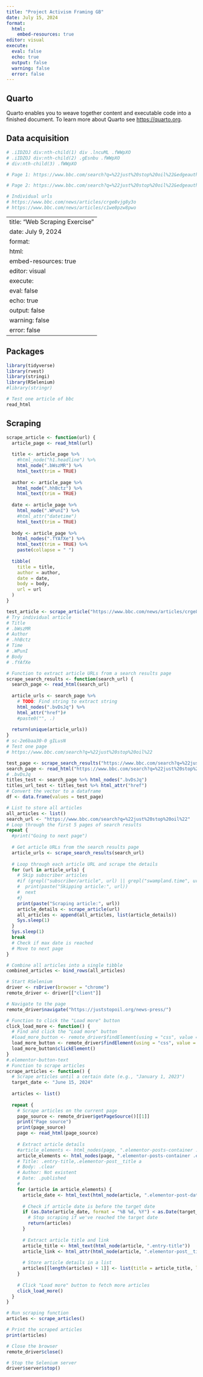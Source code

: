 ```yaml
---
title: "Project Activism Framing GB"
date: July 15, 2024
format: 
  html:
    embed-resources: true
editor: visual
execute: 
  eval: false
  echo: true
  output: false
  warning: false
  error: false
---
```


## Quarto

Quarto enables you to weave together content and executable code into a finished document. To learn more about Quarto see <https://quarto.org>.

## Data acquisition

```r
# .iIDZOJ div:nth-child(1) div .lncuML .fWWpXO
# .iIDZOJ div:nth-child(2) .gEsnbu .fWWpXO
# div:nth-child(3) .fWWpXO

# Page 1: https://www.bbc.com/search?q=%22just%20stop%20oil%22&edgeauth=eyJhbGciOiAiSFMyNTYiLCAidHlwIjogIkpXVCJ9.eyJrZXkiOiAiZmFzdGx5LXVyaS10b2tlbi0xIiwiZXhwIjogMTcyMTAzMzE1NiwibmJmIjogMTcyMTAzMjc5NiwicmVxdWVzdHVyaSI6ICIlMkZzZWFyY2glM0ZxJTNEJTI1MjJqdXN0JTI1MjBzdG9wJTI1MjBvaWwlMjUyMiJ9.RI5avJJIPpCsNGTROTs5vrPz6Su6HOpcIga8_CW8zNk

# Page 2: https://www.bbc.com/search?q=%22just%20stop%20oil%22&edgeauth=eyJhbGciOiAiSFMyNTYiLCAidHlwIjogIkpXVCJ9.eyJrZXkiOiAiZmFzdGx5LXVyaS10b2tlbi0xIiwiZXhwIjogMTcyMTAzMzE1NiwibmJmIjogMTcyMTAzMjc5NiwicmVxdWVzdHVyaSI6ICIlMkZzZWFyY2glM0ZxJTNEJTI1MjJqdXN0JTI1MjBzdG9wJTI1MjBvaWwlMjUyMiJ9.RI5avJJIPpCsNGTROTs5vrPz6Su6HOpcIga8_CW8zNk

# Individual urls 
# https://www.bbc.com/news/articles/crge8vjg8y3o
# https://www.bbc.com/news/articles/c1we0pzw8pwo
```

---
title: "Web Scraping Exercise"
date: July 9, 2024
format: 
  html:
    embed-resources: true
editor: visual
execute: 
  eval: false
  echo: true
  output: false
  warning: false
  error: false
---

## Packages

```r
library(tidyverse)
library(rvest)
library(stringi)
library(RSelenium)
#library(stringr)
```

```r
# Test one article of bbc
read_html
```

## Scraping

```r
scrape_article <- function(url) {
  article_page <- read_html(url)
  
  title <- article_page %>%
    #html_node("h1.headline") %>%
    html_node(".bWszMR") %>%
    html_text(trim = TRUE)
  
  author <- article_page %>%
    html_node(".hhBctz") %>%
    html_text(trim = TRUE)
    
  date <- article_page %>%
    html_node(".WPunI") %>%
    #html_attr("datetime")
    html_text(trim = TRUE)
  
  body <- article_page %>%
    html_nodes(".fYAfXe") %>%
    html_text(trim = TRUE) %>%
    paste(collapse = " ")
  
  tibble(
    title = title,
    author = author,
    date = date,
    body = body,
    url = url
  )
}

test_article <- scrape_article("https://www.bbc.com/news/articles/crge8vjg8y3o")
# Try individual article
# Title
# .bWszMR
# Author
# .hhBctz
# Time
# .WPunI
# Body
# .fYAfXe

# Function to extract article URLs from a search results page
scrape_search_results <- function(search_url) {
  search_page <- read_html(search_url)
  
  article_urls <- search_page %>%
    # TODO: Find string to extract string
    html_nodes(".bvDsJq") %>%
    html_attr("href")# 
    #paste0("", .)
  
  return(unique(article_urls))
}
# sc-2e6baa30-0 gILusN
# Test one page
# https://www.bbc.com/search?q=%22just%20stop%20oil%22

test_page <- scrape_search_results("https://www.bbc.com/search?q=%22just%20stop%20oil%22")
search_page <- read_html("https://www.bbc.com/search?q=%22just%20stop%20oil%22")
# .bvDsJq
titles_test <- search_page %>% html_nodes(".bvDsJq")
titles_url_test <- titles_test %>% html_attr("href")
# Convert the vector to a dataframe
df <- data.frame(values = test_page)
```

```r
# List to store all articles
all_articles <- list()
search_url <- "https://www.bbc.com/search?q=%22just%20stop%20oil%22"
# Loop through the first 5 pages of search results
repeat {
  #print("Going to next page")
  
  # Get article URLs from the search results page
  article_urls <- scrape_search_results(search_url)
  
  # Loop through each article URL and scrape the details
  for (url in article_urls) {
    # Skip subscriber articles
    #if (grepl("subscriber/article", url) || grepl("swampland.time", url)) {
    #  print(paste("Skipping article:", url))
    #  next
    #}
    print(paste("Scraping article:", url))
    article_details <- scrape_article(url)
    all_articles <- append(all_articles, list(article_details))
    Sys.sleep(1)
  }
  Sys.sleep(1)
  break
  # Check if max date is reached
  # Move to next page
}

# Combine all articles into a single tibble
combined_articles <- bind_rows(all_articles)
```

```r
# Start RSelenium
driver <- rsDriver(browser = "chrome")
remote_driver <- driver[["client"]]

# Navigate to the page
remote_driver$navigate("https://juststopoil.org/news-press/")

# Function to click the "Load more" button
click_load_more <- function() {
  # Find and click the "Load more" button
  #load_more_button <- remote_driver$findElement(using = "css", value = ".elementor-posts-container .elementor-widget-container:last-child button")
  load_more_button <- remote_driver$findElement(using = "css", value = ".elementor-button")
  load_more_button$clickElement()
}
#.elementor-button-text
# Function to scrape articles
scrape_articles <- function() {
  # Scrape articles until a certain date (e.g., "January 1, 2023")
  target_date <- "June 15, 2024"
  
  articles <- list()
  
  repeat {
    # Scrape articles on the current page
    page_source <- remote_driver$getPageSource()[[1]]
    print("Page source")
    print(page_source)
    page <- read_html(page_source)
    
    # Extract article details
    #article_elements <- html_nodes(page, ".elementor-posts-container .elementor-widget-container .elementor-post")
    article_elements <- html_nodes(page, ".elementor-posts-container .elementor-widget-container .elementor-post")
    # Title: .entry-title,.elementor-post__title a
    # Body: .clear 
    # Author: Not existent
    # Date: .published
    #
    for (article in article_elements) {
      article_date <- html_text(html_node(article, ".elementor-post-date"))
      
      # Check if article date is before the target date
      if (as.Date(article_date, format = "%B %d, %Y") < as.Date(target_date, format = "%B %d, %Y")) {
        # Stop scraping if we've reached the target date
        return(articles)
      }
      
      # Extract article title and link
      article_title <- html_text(html_node(article, ".entry-title"))
      article_link <- html_attr(html_node(article, ".elementor-post__title a"), "href")
      
      # Store article details in a list
      articles[[length(articles) + 1]] <- list(title = article_title, link = article_link)
    }
    
    # Click "Load more" button to fetch more articles
    click_load_more()
  }
}

# Run scraping function
articles <- scrape_articles()

# Print the scraped articles
print(articles)

# Close the browser
remote_driver$close()

# Stop the Selenium server
driver$server$stop()

```
